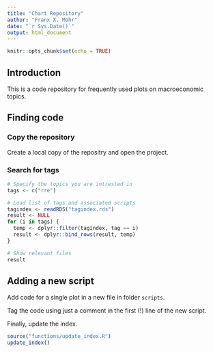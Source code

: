 ```yaml
---
title: "Chart Repository"
author: "Franx X. Mohr"
date: "`r Sys.Date()`"
output: html_document
---
```


```r
knitr::opts_chunk$set(echo = TRUE)
```

## Introduction

This is a code repository for frequently used plots on macroeconomic topics.


## Finding code

### Copy the repository

Create a local copy of the repositry and open the project.

### Search for tags

```r
# Specify the topics you are intrested in
tags <- c("rre")

# Load list of tags and associated scripts
tagindex <- readRDS("tagindex.rds")
result <- NULL
for (i in tags) {
  temp <- dplyr::filter(tagindex, tag == i)
  result <- dplyr::bind_rows(result, temp)
}

# Show relevant files
result
```

## Adding a new script

Add code for a single plot in a new file in folder `scripts`.

Tag the code using just a comment in the first (!) line of the new script.

Finally, update the index.

```r
source("functions/update_index.R")
update_index()
```

